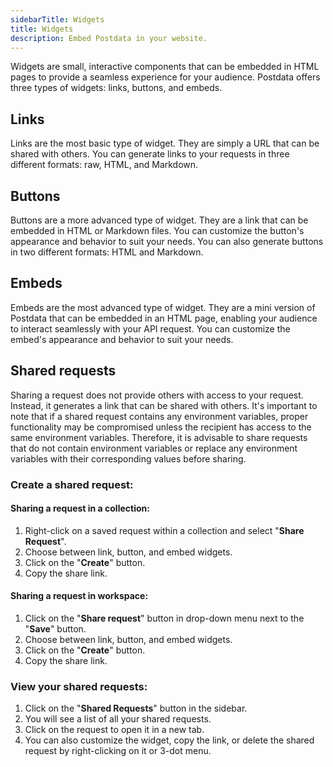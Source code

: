 ```yaml
---
sidebarTitle: Widgets
title: Widgets
description: Embed Postdata in your website.
---
```


Widgets are small, interactive components that can be embedded in HTML pages to provide a seamless experience for your audience. Postdata offers three types of widgets: links, buttons, and embeds.

## Links

Links are the most basic type of widget. They are simply a URL that can be shared with others. You can generate links to your requests in three different formats: raw, HTML, and Markdown.

## Buttons

Buttons are a more advanced type of widget. They are a link that can be embedded in HTML or Markdown files. You can customize the button's appearance and behavior to suit your needs. You can also generate buttons in two different formats: HTML and Markdown.

## Embeds

Embeds are the most advanced type of widget. They are a mini version of Postdata that can be embedded in an HTML page, enabling your audience to interact seamlessly with your API request. You can customize the embed's appearance and behavior to suit your needs.

## Shared requests

Sharing a request does not provide others with access to your request. Instead, it generates a link that can be shared with others. It's important to note that if a shared request contains any environment variables, proper functionality may be compromised unless the recipient has access to the same environment variables. Therefore, it is advisable to share requests that do not contain environment variables or replace any environment variables with their corresponding values before sharing.

### Create a shared request:

#### Sharing a request in a collection:

1. Right-click on a saved request within a collection and select "**Share Request**".
2. Choose between link, button, and embed widgets.
3. Click on the "**Create**" button.
4. Copy the share link.

#### Sharing a request in workspace:

1. Click on the "**Share request**" button in drop-down menu next to the "**Save**" button.
2. Choose between link, button, and embed widgets.
3. Click on the "**Create**" button.
4. Copy the share link.

### View your shared requests:

1. Click on the "**Shared Requests**" button in the sidebar.
2. You will see a list of all your shared requests.
3. Click on the request to open it in a new tab.
4. You can also customize the widget, copy the link, or delete the shared request by right-clicking on it or 3-dot menu.
